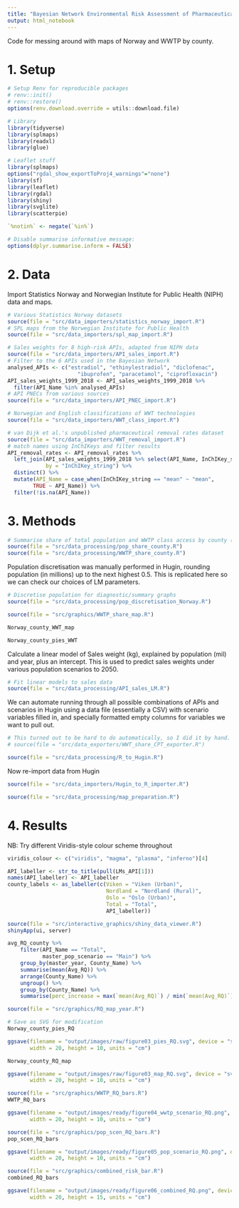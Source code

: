 ```yaml
---
title: "Bayesian Network Environmental Risk Assessment of Pharmaceuticals"
output: html_notebook
---
```


Code for messing around with maps of Norway and WWTP by county.

# 1. Setup

```r
# Setup Renv for reproducible packages
# renv::init()
# renv::restore()
options(renv.download.override = utils::download.file)

# Library
library(tidyverse)
library(splmaps)
library(readxl)
library(glue)

# Leaflet stuff
library(splmaps)
options("rgdal_show_exportToProj4_warnings"="none")
library(sf)
library(leaflet)
library(rgdal)
library(shiny)
library(svglite)
library(scatterpie)

`%notin%` <- negate(`%in%`)

# Disable summarise informative message:
options(dplyr.summarise.inform = FALSE)
```

# 2. Data
Import Statistics Norway and Norwegian Institute for Public Health (NIPH) data and maps.
```r
# Various Statistics Norway datasets
source(file = "src/data_importers/statistics_norway_import.R")
# SPL maps from the Norwegian Institute for Public Health
source(file = "src/data_importers/spl_map_import.R")

# Sales weights for 8 high-risk APIs, adapted from NIPH data
source(file = "src/data_importers/API_sales_import.R")
# Filter to the 6 APIs used in the Bayesian Network
analysed_APIs <- c("estradiol", "ethinylestradiol", "diclofenac", 
                      "ibuprofen", "paracetamol", "ciprofloxacin")
API_sales_weights_1999_2018 <- API_sales_weights_1999_2018 %>% 
  filter(API_Name %in% analysed_APIs)
# API PNECs from various sources
source(file = "src/data_importers/API_PNEC_import.R")

# Norwegian and English classifications of WWT technologies
source(file = "src/data_importers/WWT_class_import.R")

# van Dijk et al.'s unpublished pharmaceutical removal rates dataset
source(file = "src/data_importers/WWT_removal_import.R")
# match names using InChIKeys and filter results
API_removal_rates <- API_removal_rates %>% 
  left_join(API_sales_weights_1999_2018 %>% select(API_Name, InChIKey_string), 
            by = "InChIKey_string") %>% 
  distinct() %>% 
  mutate(API_Name = case_when(InChIKey_string == "mean" ~ "mean",
        TRUE ~ API_Name)) %>% 
  filter(!is.na(API_Name))
```


# 3. Methods

```r
# Summarise share of total population and WWTP class access by county (2020)
source(file = "src/data_processing/pop_share_county.R")
source(file = "src/data_processing/WWTP_share_county.R")
```

Population discretisation was manually performed in Hugin, rounding population (in millions) up to the 
next highest 0.5. This is replicated here so we can check our choices of LM parameters.

```r
# Discretise population for diagnostic/summary graphs
source(file = "src/data_processing/pop_discretisation_Norway.R")
```


```r
source(file = "src/graphics/WWTP_share_map.R")

Norway_county_WWT_map

Norway_county_pies_WWT
```

Calculate a linear model of Sales weight (kg), explained by population (mil) and year, plus
an intercept. This is used to predict sales weights under various population scenarios to 2050.

```r
# Fit linear models to sales data
source(file = "src/data_processing/API_sales_LM.R")
```

We can automate running through all possible combinations of APIs and scenarios in Hugin using
a data file (essentially a CSV) with scenario variables filled in, and specially formatted empty
columns for variables we want to pull out.

```r
# This turned out to be hard to do automatically, so I did it by hand.
# source(file = "src/data_exporters/WWT_share_CPT_exporter.R")

source(file = "src/data_processing/R_to_Hugin.R")
```

Now re-import data from Hugin

```r
source(file = "src/data_importers/Hugin_to_R_importer.R")
```

```r
source(file = "src/data_processing/map_preparation.R")
```

# 4. Results

NB: Try different Viridis-style colour scheme throughout

```r
viridis_colour <- c("viridis", "magma", "plasma", "inferno")[4]

API_labeller <- str_to_title(pull(LMs_API[1]))
names(API_labeller) <- API_labeller
county_labels <- as_labeller(c(Viken = "Viken (Urban)",
                               Nordland = "Nordland (Rural)",
                               Oslo = "Oslo (Urban)",
                               Total = "Total",
                               API_labeller))
```

```r
source(file = "src/interactive_graphics/shiny_data_viewer.R")
shinyApp(ui, server)

avg_RQ_county %>% 
    filter(API_Name == "Total",
           master_pop_scenario == "Main") %>% 
    group_by(master_year, County_Name) %>% 
    summarise(mean(Avg_RQ)) %>% 
    arrange(County_Name) %>% 
    ungroup() %>% 
    group_by(County_Name) %>% 
    summarise(perc_increase = max(`mean(Avg_RQ)`) / min(`mean(Avg_RQ)`))
```

```r
source(file = "src/graphics/RQ_map_year.R")

# Save as SVG for modification
Norway_county_pies_RQ

ggsave(filename = "output/images/raw/figure03_pies_RQ.svg", device = "svg", 
       width = 20, height = 10, units = "cm")

Norway_county_RQ_map

ggsave(filename = "output/images/raw/figure03_map_RQ.svg", device = "svg", 
       width = 20, height = 10, units = "cm")

```

```r
source(file = "src/graphics/WWTP_RQ_bars.R")
WWTP_RQ_bars

ggsave(filename = "output/images/ready/figure04_wwtp_scenario_RQ.png", device = "png", 
       width = 20, height = 10, units = "cm")
```

```r
source(file = "src/graphics/pop_scen_RQ_bars.R")
pop_scen_RQ_bars

ggsave(filename = "output/images/ready/figure05_pop_scenario_RQ.png", device = "png", 
       width = 20, height = 10, units = "cm")
```

```r
source(file = "src/graphics/combined_risk_bar.R")
combined_RQ_bars

ggsave(filename = "output/images/ready/figure06_combined_RQ.png", device = "png", 
       width = 20, height = 15, units = "cm")
```